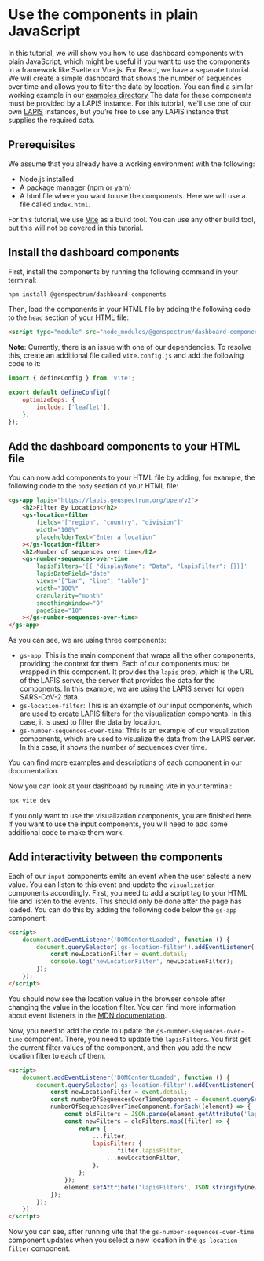 
<Meta title='Tutorials/Use the components with plain JavaScript' />

# Use the components in plain JavaScript

In this tutorial, we will show you how to use dashboard components with plain JavaScript,
which might be useful if you want to use the components in a framework like Svelte or Vue.js.
For React, we have a separate tutorial.
We will create a simple dashboard that shows the number of sequences over time and allows you to filter the data by location.
You can find a similar working example in our [examples directory](https://github.com/GenSpectrum/dashboard-components/tree/4ae6a7a9aab3c4c583704f49845c042bcbb6d311/examples/plainJavascript)
The data for these components must be provided by a LAPIS instance.
For this tutorial, we’ll use one of our own [LAPIS](https://lapis.cov-spectrum.org/open/v2/docs/) instances, but you’re free to use any LAPIS instance that supplies the required data.

## Prerequisites

We assume that you already have a working environment with the following:

- Node.js installed
- A package manager (npm or yarn)
- A html file where you want to use the components. Here we will use a file called `index.html`.

For this tutorial, we use [Vite](https://vite.dev/guide/#index-html-and-project-root) as a build tool. You can use any other build tool, but this will not be covered in this tutorial.

## Install the dashboard components

First, install the components by running the following command in your terminal:

```bash
npm install @genspectrum/dashboard-components
```

Then, load the components in your HTML file by adding the following code to the `head` section of your HTML file:

```html
<script type="module" src="node_modules/@genspectrum/dashboard-components/dist/components.js"></script>
```

**Note**: Currently, there is an issue with one of our dependencies. To resolve this, create an additional file called `vite.config.js` and add the following code to it:

```javascript
import { defineConfig } from 'vite';

export default defineConfig({
    optimizeDeps: {
        include: ['leaflet'],
    },
});
```

## Add the dashboard components to your HTML file

You can now add components to your HTML file by adding, for example, the following code to the `body` section of your HTML file:

```html
<gs-app lapis="https://lapis.genspectrum.org/open/v2">
    <h2>Filter By Location</h2>
    <gs-location-filter
        fields='["region", "country", "division"]'
        width="100%"
        placeholderText="Enter a location"
    ></gs-location-filter>
    <h2>Number of sequences over time</h2>
    <gs-number-sequences-over-time
        lapisFilters='[{ "displayName": "Data", "lapisFilter": {}}]'
        lapisDateField="date"
        views='["bar", "line", "table"]'
        width="100%"
        granularity="month"
        smoothingWindow="0"
        pageSize="10"
    ></gs-number-sequences-over-time>
</gs-app>
```

As you can see, we are using three components:

- `gs-app`: This is the main component that wraps all the other components, providing the context for them. Each of our components must be wrapped in this component.
  It provides the `lapis` prop, which is the URL of the LAPIS server, the server that provides the data for the components. In this example, we are using the LAPIS server for open SARS-CoV-2 data.
- `gs-location-filter`: This is an example of our input components, which are used to create LAPIS filters for the visualization components. In this case, it is used to filter the data by location.
- `gs-number-sequences-over-time`: This is an example of our visualization components, which are used to visualize the data from the LAPIS server. In this case, it shows the number of sequences over time.

You can find more examples and descriptions of each component in our documentation.

Now you can look at your dashboard by running vite in your terminal:

```bash
npx vite dev
```

If you only want to use the visualization components, you are finished here. If you want to use the input components, you will need to add some additional code to make them work.

## Add interactivity between the components

Each of our `input` components emits an event when the user selects a new value. You can listen to this event and update the `visualization` components accordingly.
First, you need to add a script tag to your HTML file and listen to the events. This should only be done after the page has loaded. You can do this by adding the following code below the `gs-app` component:

```html
<script>
    document.addEventListener('DOMContentLoaded', function () {
        document.querySelector('gs-location-filter').addEventListener('gs-location-changed', (event) => {
            const newLocationFilter = event.detail;
            console.log('newLocationFilter', newLocationFilter);
        });
    });
</script>
```

You should now see the location value in the browser console after changing the value in the location filter.
You can find more information about event listeners in the [MDN documentation](https://developer.mozilla.org/en-US/docs/Web/API/EventTarget/addEventListener).

Now, you need to add the code to update the `gs-number-sequences-over-time` component.
There, you need to update the `lapisFilters`.
You first get the current filter values of the component, and then you add the new location filter to each of them.

```html
<script>
    document.addEventListener('DOMContentLoaded', function () {
        document.querySelector('gs-location-filter').addEventListener('gs-location-changed', (event) => {
            const newLocationFilter = event.detail;
            const numberOfSequencesOverTimeComponent = document.querySelectorAll('gs-number-sequences-over-time');
            numberOfSequencesOverTimeComponent.forEach((element) => {
                const oldFilters = JSON.parse(element.getAttribute('lapisFilters'));
                const newFilters = oldFilters.map((filter) => {
                    return {
                        ...filter,
                        lapisFilter: {
                            ...filter.lapisFilter,
                            ...newLocationFilter,
                        },
                    };
                });
                element.setAttribute('lapisFilters', JSON.stringify(newFilters));
            });
        });
    });
</script>
```

Now you can see, after running vite that the `gs-number-sequences-over-time` component updates when you select a new location in the `gs-location-filter` component.
